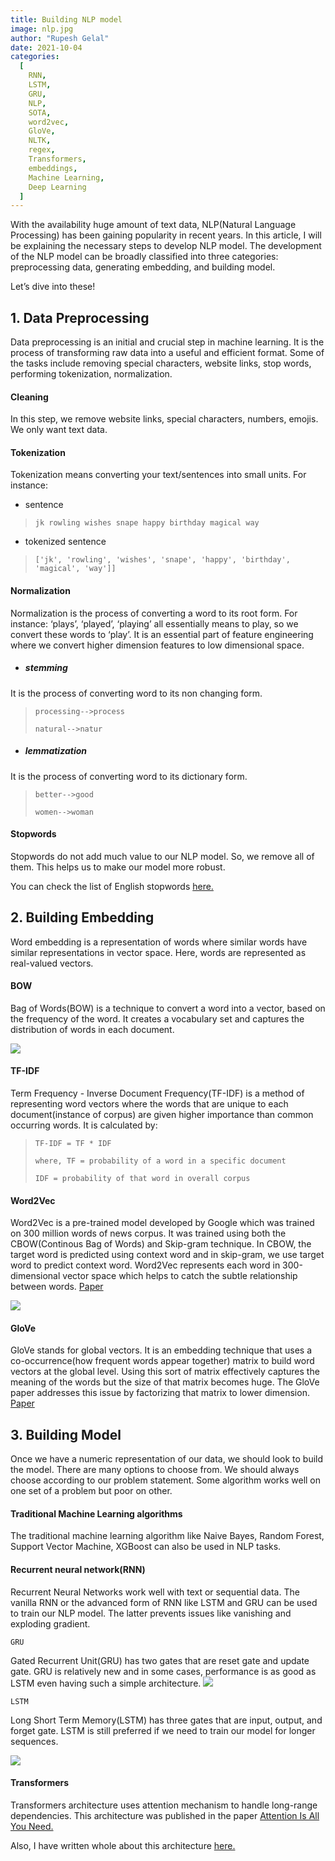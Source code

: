 ```yaml
---
title: Building NLP model 
image: nlp.jpg
author: "Rupesh Gelal"
date: 2021-10-04
categories:
  [
    RNN,
    LSTM,
    GRU,
    NLP,
    SOTA,
    word2vec,
    GloVe,
    NLTK,
    regex,
    Transformers,
    embeddings,
    Machine Learning,
    Deep Learning
  ]
---
```


With the availability huge amount of text data, NLP(Natural Language Processing) has been gaining popularity in recent years. In this article, I will be explaining the necessary steps to develop NLP model.
The development of the NLP model can be broadly classified into three categories: preprocessing data, generating embedding, and building model.

Let's dive into these!

## 1. Data Preprocessing

Data preprocessing is an initial and crucial step in machine learning. It is the process of transforming raw data into a useful and efficient format. Some of the tasks include removing special characters, website links, stop words, performing tokenization, normalization.

#### Cleaning

In this step, we remove website links, special characters, numbers, emojis. We only want text data.

#### Tokenization

Tokenization means converting your text/sentences into small units. For instance:

- sentence

>`jk rowling wishes snape happy birthday magical way`

- tokenized sentence

>`['jk', 'rowling', 'wishes', 'snape', 'happy', 'birthday', 'magical', 'way']]`

#### Normalization

Normalization is the process of converting a word to its root form. For instance: 'plays', 'played', 'playing' all essentially means to play, so we convert these words to 'play'. It is an essential part of feature engineering where we convert higher dimension features to low dimensional space. 

- ##### stemming

It is the process of converting word to its non changing form.

>`processing-->process`
>
>`natural-->natur`

- ##### lemmatization

It is the process of converting word to its dictionary form.

>`better-->good`
>
>`women-->woman`

#### Stopwords

Stopwords do not add much value to our NLP model. So, we remove all of them. This helps us to make our model more robust.

You can check the list of English stopwords [here.](https://gist.github.com/sebleier/554280)

## 2. Building Embedding

Word embedding is a representation of words where similar words have similar representations in vector space. Here, words are represented as real-valued vectors.

#### BOW

Bag of Words(BOW) is a technique to convert a word into a vector, based on the frequency of the word. It creates a vocabulary set and captures the distribution of words in each document.

![](bow.png)

#### TF-IDF

Term Frequency - Inverse Document Frequency(TF-IDF) is a method of representing word vectors where the words that are unique to each document(instance of corpus) are given higher importance than common occurring words. It is calculated by:

>`TF-IDF = TF * IDF`
>
>`where, TF = probability of a word in a specific document`
>
>`IDF = probability of that word in overall corpus`

#### Word2Vec

Word2Vec is a pre-trained model developed by Google which was trained on 300 million words of news corpus. It was trained using both the CBOW(Continous Bag of Words) and Skip-gram technique. In CBOW, the target word is predicted using context word and in skip-gram, we use target word to predict context word. Word2Vec represents each word in 300-dimensional vector space which helps to catch the subtle relationship between words. 
[Paper](https://arxiv.org/abs/1301.3781)

![](word2vec.png)

#### GloVe

GloVe stands for global vectors. It is an embedding technique that uses a co-occurrence(how frequent words appear together) matrix to build word vectors at the global level. Using this sort of matrix effectively captures the meaning of the words but the size of that matrix becomes huge. The GloVe paper addresses this issue by factorizing that matrix to lower dimension.
[Paper](https://nlp.stanford.edu/pubs/glove.pdf)


## 3. Building Model

Once we have a numeric representation of our data, we should look to build the model. There are many options to choose from. We should always choose according to our problem statement. Some algorithm works well on one set of a problem but poor on other.

#### Traditional Machine Learning algorithms

The traditional machine learning algorithm like Naive Bayes, Random Forest, Support Vector Machine, XGBoost can also be used in NLP tasks.

#### Recurrent neural network(RNN)

Recurrent Neural Networks work well with text or sequential data. The vanilla RNN or the advanced form of RNN like LSTM and GRU can be used to train our NLP model. The latter prevents issues like vanishing and exploding gradient.

`GRU`

Gated Recurrent Unit(GRU) has two gates that are reset gate and update gate. GRU is relatively new and in some cases, performance is as good as LSTM even having such a simple architecture.
![](GRU.png)

`LSTM`

Long Short Term Memory(LSTM) has three gates that are input, output, and forget gate. LSTM is still preferred if we need to train our model for longer sequences.

![](LSTM.png)

#### Transformers

Transformers architecture uses attention mechanism to handle long-range dependencies. This architecture was published in the paper [Attention Is All You Need.](https://arxiv.org/pdf/1706.03762.pdf)

Also, I have written whole about this architecture [here.](https://rupeshgelal.com.np/attention/attention-is-all-you-need/)

